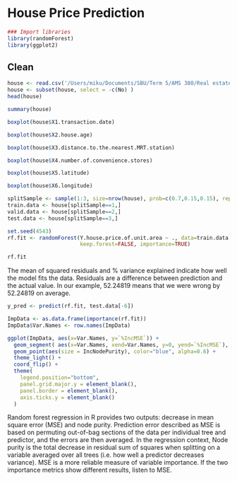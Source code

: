 # House Price Prediction

```r
### Import libraries
library(randomForest)
library(ggplot2)


```

## Clean
```r
house <- read.csv('/Users/miku/Documents/SBU/Term 5/AMS 380/Real estate valuation data set(1).csv')
house <- subset(house, select = -c(No) )
head(house)
```

```r
summary(house)
```



```r
boxplot(house$X1.transaction.date)
```

```r
boxplot(house$X2.house.age)
```

```r
boxplot(house$X3.distance.to.the.nearest.MRT.station)
```

```r
boxplot(house$X4.number.of.convenience.stores)
```

```r
boxplot(house$X5.latitude)
```

```r
boxplot(house$X6.longitude)
```

```r
splitSample <- sample(1:3, size=nrow(house), prob=c(0.7,0.15,0.15), replace = TRUE)
train.data <- house[splitSample==1,]
valid.data <- house[splitSample==2,]
test.data <- house[splitSample==3,]
```



```r
set.seed(4543)
rf.fit <- randomForest(Y.house.price.of.unit.area ~ ., data=train.data, ntree=1000,
                       keep.forest=FALSE, importance=TRUE)
```

```r
rf.fit
```


The mean of squared residuals and % variance explained indicate how well the model fits the data. Residuals are a difference between prediction and the actual value. In our example, 52.24819 means that we were wrong by 52.24819 on average. 
```r
y_pred <- predict(rf.fit, test.data[-6])
```

```r
ImpData <- as.data.frame(importance(rf.fit))
ImpData$Var.Names <- row.names(ImpData)

ggplot(ImpData, aes(x=Var.Names, y=`%IncMSE`)) +
  geom_segment( aes(x=Var.Names, xend=Var.Names, y=0, yend=`%IncMSE`), color="skyblue") +
  geom_point(aes(size = IncNodePurity), color="blue", alpha=0.6) +
  theme_light() +
  coord_flip() +
  theme(
    legend.position="bottom",
    panel.grid.major.y = element_blank(),
    panel.border = element_blank(),
    axis.ticks.y = element_blank()
  )
```
Random forest regression in R provides two outputs: decrease in mean square error (MSE) and node purity. Prediction error described as MSE is based on permuting out-of-bag sections of the data per individual tree and predictor, and the errors are then averaged. In the regression context, Node purity is the total decrease in residual sum of squares when splitting on a variable averaged over all trees (i.e. how well a predictor decreases variance). MSE is a more reliable measure of variable importance. If the two importance metrics show different results, listen to MSE. 

